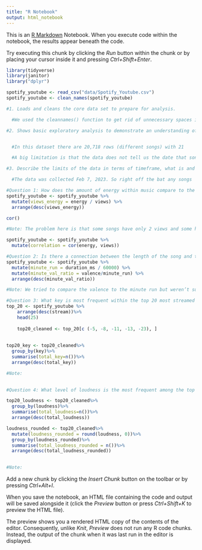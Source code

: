 ```yaml
---
title: "R Notebook"
output: html_notebook
---
```


This is an [R Markdown](http://rmarkdown.rstudio.com) Notebook. When you execute code within the notebook, the results appear beneath the code. 

Try executing this chunk by clicking the *Run* button within the chunk or by placing your cursor inside it and pressing *Ctrl+Shift+Enter*. 

```r
library(tidyverse)
library(janitor)
library("dplyr")

spotify_youtube <- read_csv("data/Spotify_Youtube.csv")
spotify_youtube <- clean_names(spotify_youtube)

#1. Loads and cleans the core data set to prepare for analysis.

  #We used the cleannames() function to get rid of unnecessary spaces in   the column names. 

#2. Shows basic exploratory analysis to demonstrate an understanding of the dataset, including the number of rows and columns, any obvious limitations or flaws and any reasons why it might not be able to answer the questions you've posted last week. 


  #In this dataset there are 20,718 rows (different songs) with 21      columns (mostly different categories to break down the songs, though some are links). There aren’t any obvious flaws that stand out to us at the moment. 

  #A big limitation is that the data does not tell us the date that songs came out. This is important to know because it could be unfair to compare a song that just came out to one that’s been out for years and the two are not actually equal. This data also doesn’t tell us the peak height that a song reached on the Hot 100 Billboard charts which could be interesting to be aware of. It would be a bit hard to define what “popular” means outside of this metric, but for our case we will try to find a dataset that we think fits it to the best of our ability. 

#3. Describe the limits of the data in terms of timeframe, what is and is not included and any codes or other information you'd need to find definitions for, and what you've done to better define it.

  #The data was collected Feb 7, 2023. So right off the bat any songs   that were released after that are not on the list and any songs that gained popularity after that are not reflected properly to the numbers of today.. For the most part all the data is understandable and we wouldn’t need to search for the definitions of it. The only term that I was unfamiliar with was “valence” but after a quick google search I learned that it means musical positiveness conveyed by a track.


```
```r
#Question 1: How does the amount of energy within music compare to the number of views the song has?
spotify_youtube <- spotify_youtube %>%
  mutate(views_energy = energy / views) %>%
  arrange(desc(views_energy))

cor()

#Note: The problem here is that some songs have only 2 views and some have thousands of views, is there a better way to compare here? 

```
```r
spotify_youtube <- spotify_youtube %>%
  mutate(correlation = cor(energy, views))

```

```r
#Question 2: Is there a connection between the length of the song and the valence (mood) of the song?
spotify_youtube <- spotify_youtube %>%
  mutate(minute_run = duration_ms / 60000) %>%
  mutate(minute_val_ratio = valence/minute_run) %>%
  arrange(desc(minute_val_ratio))

#Note: We tried to compare the valence to the minute run but weren’t sure if the number was an accurate representation because the shortest songs were only appearing at the top and some songs did not have valence. We are not sure if there is a better way to find this comparison.   
```

```r
#Question 3: What key is most frequent within the top 20 most streamed songs?
top_20 <- spotify_youtube %>%
    arrange(desc(stream))%>%
    head(25)
  
    top20_cleaned <- top_20[c (-5, -8, -11, -13, -23), ]
    
    
top20_key <- top20_cleaned%>%
  group_by(key)%>%
  summarise(total_key=n())%>%
  arrange(desc(total_key))

#Note:
  

```

```r

#Question 4: What level of loudness is the most frequent among the top 20 streamed songs?

top20_loudness <- top20_cleaned%>%
  group_by(loudness)%>%
  summarise(total_loudness=n())%>%
  arrange(desc(total_loudness))

loudness_rounded <- top20_cleaned%>%
  mutate(loudness_rounded = round(loudness, 0))%>%
  group_by(loudness_rounded)%>%
  summarise(total_loudness_rounded = n())%>%
  arrange(desc(total_loudness_rounded))
  

#Note:


```

Add a new chunk by clicking the *Insert Chunk* button on the toolbar or by pressing *Ctrl+Alt+I*.

When you save the notebook, an HTML file containing the code and output will be saved alongside it (click the *Preview* button or press *Ctrl+Shift+K* to preview the HTML file).

The preview shows you a rendered HTML copy of the contents of the editor. Consequently, unlike *Knit*, *Preview* does not run any R code chunks. Instead, the output of the chunk when it was last run in the editor is displayed.
